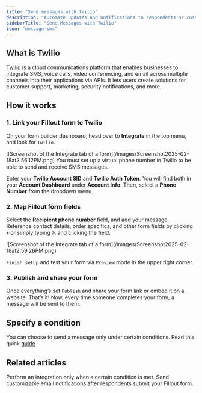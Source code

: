 ```yaml
---
title: "Send messages with Twilio"
description: "Automate updates and notifications to respondents or customers by connecting your Fillout form to Twilio."
sidebarTitle: "Send Messages with Twilio"
icon: "message-sms"
---
```


## What is Twilio

[Twilio](https://www.twilio.com/) is a cloud communications platform that enables businesses to integrate SMS, voice calls, video conferencing, and email across multiple channels into their applications via APIs. It lets users create solutions for customer support, marketing, security notifications, and more.

## How it works

### **1. Link your Fillout form to Twilio**

On your form builder dashboard, head over to **Integrate** in the top menu, and look for `Twilio`.

<Frame>
  ![Screenshot of the Integrate tab of a form](/images/Screenshot2025-02-18at2.56.12PM.png)
</Frame>

<Note>
  You must set up a virtual phone number in Twilio to be able to send and receive SMS messages.
</Note>

Enter your **Twilio Account SID** and **Twilio Auth Token**. You will find both in your **Account Dashboard** under **Account Info**. Then, select a **Phone Number** from the dropdown menu.

### 2. Map Fillout form fields

Select the **Recipient phone number** field, and add your message. Reference contact details, order specifics, and other form fields by clicking `+` or simply typing `@`, and clicking the field.

<Frame>
  ![Screenshot of the Integrate tab of a form](/images/Screenshot2025-02-18at2.59.26PM.png)
</Frame>

`Finish setup` and test your form via `Preview` mode in the upper right corner.

### 3. Publish and share your form

Once everything’s set `Publish` and share your form link or embed it on a website. That’s it\! Now, every time someone completes your form, a message will be sent to them.

## Specify a condition

You can choose to send a message only under certain conditions. Read this quick [guide](/help/conditional-integration).

## Related articles

<CardGroup cols={3}>
  <Card title="Conditional integration logic" icon="gear-complex" iconType="regular" color="#FFC738" href="/help/conditional-integration">
    Perform an integration only when a certain condition is met.
  </Card>
  <Card title="Notify using SendGrid" icon="game-board-simple" iconType="regular" color="#FFC738" href="/help/sendgrid">
    Send customizable email notifications after respondents submit your Fillout form.
  </Card>
</CardGroup>